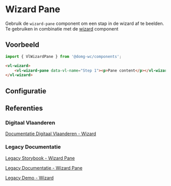 
# Wizard Pane

<VluxMetaData id="components-wizard-wizard-pane" />

Gebruik de `wizard-pane` component om een stap in de wizard af te beelden.
Te gebruiken in combinatie met de [wizard](/docs/components-wizard-wizard--documentatie) component


## Voorbeeld

```js
import { VlWizardPane } from '@domg-wc/components';
```

```html
<vl-wizard>
    <vl-wizard-pane data-vl-name="Step 1"><p>Pane content</p></vl-wizard-pane>
</vl-wizard>
```

<Canvas of={VlWizardPaneStories.WizardPaneDefault} />


## Configuratie

<ArgTypes of={VlWizardPaneStories.WizardPaneDefault} />


## Referenties

### Digitaal Vlaanderen

[Documentatie Digitaal Vlaanderen - Wizard](https://overheid.vlaanderen.be/webuniversum/v3/documentation/js-components/vl-ui-wizard)

### Legacy Documentatie

[Legacy Storybook - Wizard Pane](https://webcomponenten.omgeving.vlaanderen.be/storybook/?path=/docs/custom-elements-vl-wizard-vl-wizard-pane--default)

[Legacy Documentatie - Wizard Pane](https://webcomponenten.omgeving.vlaanderen.be/doc/VlWizardPane.html)

[Legacy Demo - Wizard](https://webcomponenten.omgeving.vlaanderen.be/demo/vl-wizard.html)
